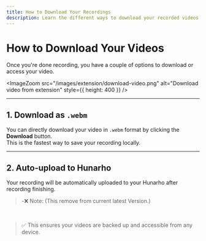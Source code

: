 ```yaml
---
title: How to Download Your Recordings
description: Learn the different ways to download your recorded videos from the extension.
---
```



# How to Download Your Videos

Once you're done recording, you have a couple of options to download or access your video.

<ImageZoom src="/images/extension/download-video.png" alt="Download video from extension" style={{ height: 400 }} />

---

## 1. Download as `.webm`

You can directly download your video in `.webm` format by clicking the **Download** button.  
This is the fastest way to save your recording locally.

---

## 2. Auto-upload to Hunarho

Your recording will be automatically uploaded to your Hunarho after recording finishing.
> -❌ Note: (This remove from current latest Version.)

<br/>
<ImageZoom src="/images/extension/auto-upload.png" alt="Video auto-uploaded to Hunarho" style={{ height: 400 }} />


> ✅ This ensures your videos are backed up and accessible from any device.

